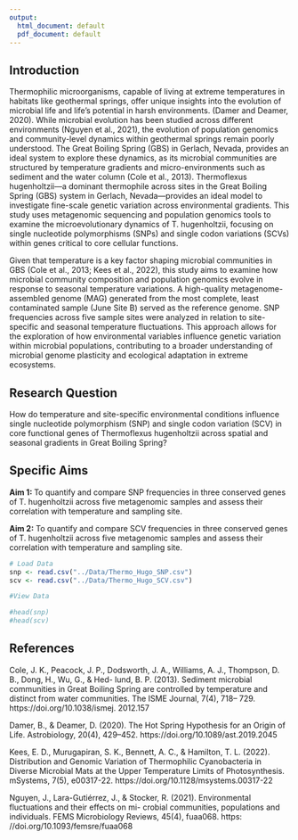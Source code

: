 ```yaml
---
output:
  html_document: default
  pdf_document: default
---
```

## Introduction

Thermophilic microorganisms, capable of living at extreme temperatures in habitats like geothermal springs, offer unique insights into the evolution of microbial life and life’s potential in harsh environments. (Damer and Deamer, 2020). While microbial evolution has been studied across different environments (Nguyen et al., 2021), the evolution of population genomics and community-level dynamics within geothermal springs remain poorly understood. The Great Boiling Spring (GBS) in Gerlach, Nevada, provides an ideal system to explore these dynamics, as its microbial communities are structured by temperature gradients and micro-environments such as sediment and the water column (Cole et al., 2013). Thermoflexus hugenholtzii—a dominant thermophile across sites in the Great Boiling Spring (GBS) system in Gerlach, Nevada—provides an ideal model to investigate fine-scale genetic variation across environmental gradients. This study uses metagenomic sequencing and population genomics tools to examine the microevolutionary dynamics of T. hugenholtzii, focusing on single nucleotide polymorphisms (SNPs) and single codon variations (SCVs) within genes critical to core cellular functions. 

Given that temperature is a key factor shaping microbial communities in GBS (Cole et al., 2013; Kees et al., 2022), this study aims to examine how microbial community composition and population genomics evolve in response to seasonal temperature variations. A high-quality metagenome-assembled genome (MAG) generated from the most complete, least contaminated sample (June Site B) served as the reference genome. SNP frequencies across five sample sites were analyzed in relation to site-specific and seasonal temperature fluctuations. This approach allows for the exploration of how environmental variables influence genetic variation within microbial populations, contributing to a broader understanding of microbial genome plasticity and ecological adaptation in extreme ecosystems.

## Research Question

How do temperature and site-specific environmental conditions influence single nucleotide polymorphism (SNP) and single codon variation (SCV) in core functional genes of Thermoflexus hugenholtzii across spatial and seasonal gradients in Great Boiling Spring?

## Specific Aims

**Aim 1: **
To quantify and compare SNP frequencies in three conserved genes of T. hugenholtzii across five metagenomic samples and assess their correlation with temperature and sampling site.

**Aim 2:**
To quantify and compare SCV frequencies in three conserved genes of T. hugenholtzii across five metagenomic samples and assess their correlation with temperature and sampling site.

```r
# Load Data
snp <- read.csv("../Data/Thermo_Hugo_SNP.csv")
scv <- read.csv("../Data/Thermo_Hugo_SCV.csv")

#View Data

#head(snp)
#head(scv)
```

## References

Cole, J. K., Peacock, J. P., Dodsworth, J. A., Williams, A. J., Thompson, D. B., Dong, H., Wu, G., & Hed- lund, B. P. (2013). Sediment microbial communities in Great Boiling Spring are controlled by temperature and distinct from water communities. The ISME Journal, 7(4), 718– 729. https://doi.org/10.1038/ismej. 2012.157

Damer, B., & Deamer, D. (2020). The Hot Spring Hypothesis for an Origin of Life. Astrobiology, 20(4), 429–452. https://doi.org/10.1089/ast.2019.2045

Kees, E. D., Murugapiran, S. K., Bennett, A. C., & Hamilton, T. L. (2022). Distribution and Genomic Variation of Thermophilic Cyanobacteria in Diverse Microbial Mats at the Upper Temperature Limits of Photosynthesis. mSystems, 7(5), e00317-22. https://doi.org/10.1128/msystems.00317-22

Nguyen, J., Lara-Gutiérrez, J., & Stocker, R. (2021). Environmental fluctuations and their effects on mi- crobial communities, populations and individuals. FEMS Microbiology Reviews, 45(4), fuaa068. https: //doi.org/10.1093/femsre/fuaa068



